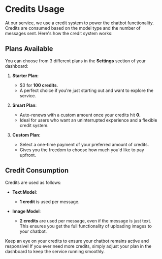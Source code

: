 # Credits Usage

At our service, we use a credit system to power the chatbot functionality. Credits are consumed based on the model type and the number of messages sent. Here's how the credit system works:

## Plans Available

You can choose from 3 different plans in the **Settings** section of your dashboard:

1. **Starter Plan**:  
   - $3 for **100 credits**.  
   - A perfect choice if you're just starting out and want to explore the service.

2. **Smart Plan**:  
   - Auto-renews with a custom amount once your credits hit **0**.  
   - Ideal for users who want an uninterrupted experience and a flexible credit system.

3. **Custom Plan**:  
   - Select a one-time payment of your preferred amount of credits.  
   - Gives you the freedom to choose how much you'd like to pay upfront.

## Credit Consumption

Credits are used as follows:

- **Text Model**:  
  - **1 credit** is used per message.
  
- **Image Model**:  
  - **2 credits** are used per message, even if the message is just text. This ensures you get the full functionality of uploading images to your chatbot.

Keep an eye on your credits to ensure your chatbot remains active and responsive! If you ever need more credits, simply adjust your plan in the dashboard to keep the service running smoothly.

